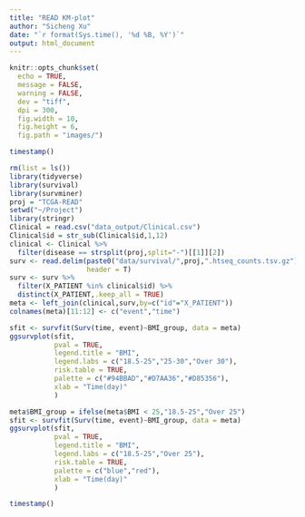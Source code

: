 ```yaml
---
title: "READ KM-plot"
author: "Sicheng Xu"
date: "`r format(Sys.time(), '%d %B, %Y')`"
output: html_document
---
```


```r
knitr::opts_chunk$set(
  echo = TRUE,
  message = FALSE,
  warning = FALSE,
  dev = "tiff",
  dpi = 300,
  fig.width = 10,
  fig.height = 6,
  fig.path = "images/")
```

```r
timestamp()
```

```r
rm(list = ls())
library(tidyverse)
library(survival)
library(survminer)
proj = "TCGA-READ"
setwd("~/Project")
library(stringr)
Clinical = read.csv("data_output/Clinical.csv")
Clinical$id = str_sub(Clinical$id,1,12)
clinical <- Clinical %>%
  filter(disease == strsplit(proj,split="-")[[1]][2])
surv <- read.delim(paste0("data/survival/",proj,".htseq_counts.tsv.gz"),
                   header = T) 
surv <- surv %>%
  filter(X_PATIENT %in% clinical$id) %>%
  distinct(X_PATIENT,.keep_all = TRUE)
meta <- left_join(clinical,surv,by=c("id"="X_PATIENT"))
colnames(meta)[11:12] <- c("event","time")
```

```r
sfit <- survfit(Surv(time, event)~BMI_group, data = meta)
ggsurvplot(sfit,
           pval = TRUE,
           legend.title = "BMI",
           legend.labs = c("18.5-25","25-30","Over 30"),
           risk.table = TRUE,
           palette = c("#94BBAD","#D7AA36","#D85356"),
           xlab = "Time(day)"
           )
```

```r
meta$BMI_group = ifelse(meta$BMI < 25,"18.5-25","Over 25")
sfit <- survfit(Surv(time, event)~BMI_group, data = meta)
ggsurvplot(sfit,
           pval = TRUE,
           legend.title = "BMI",
           legend.labs = c("18.5-25","Over 25"),
           risk.table = TRUE,
           palette = c("blue","red"),
           xlab = "Time(day)"
           )
```

```r
timestamp()
```

